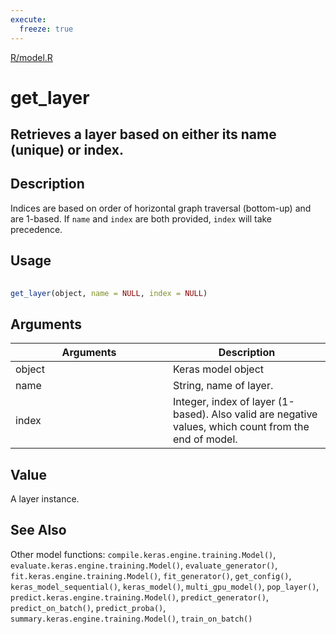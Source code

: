```yaml
---
execute:
  freeze: true
---
```


[R/model.R](https://github.com/rstudio/keras//blob/main/R/model.R#L1413) 

# get_layer

## Retrieves a layer based on either its name (unique) or index.

## Description
 Indices are based on order of horizontal graph traversal (bottom-up) and are 1-based. If `name` and `index` are both provided, `index` will take precedence. 


## Usage
```r
 
get_layer(object, name = NULL, index = NULL) 
```

## Arguments
|Arguments|Description|
|---|---|
| object | Keras model object |
| name | String, name of layer. |
| index | Integer, index of layer (1-based). Also valid are negative values, which count from the end of model. |



## Value
 A layer instance. 



## See Also
 Other model functions:  `compile.keras.engine.training.Model()`, `evaluate.keras.engine.training.Model()`, `evaluate_generator()`, `fit.keras.engine.training.Model()`, `fit_generator()`, `get_config()`, `keras_model_sequential()`, `keras_model()`, `multi_gpu_model()`, `pop_layer()`, `predict.keras.engine.training.Model()`, `predict_generator()`, `predict_on_batch()`, `predict_proba()`, `summary.keras.engine.training.Model()`, `train_on_batch()` 

